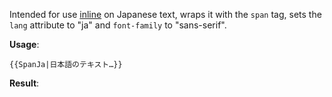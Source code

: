 <includeonly><span lang="ja" style="font-family: sans-serif;">{{{1}}}</span></includeonly><noinclude>
Intended for use [[wikipedia:Span_and_div|inline]] on Japanese text, wraps it with the <code>span</code> tag, sets the <code>lang</code> attribute to "ja" and <code>font-family</code> to "sans-serif".

'''Usage''':

<pre>
{{SpanJa|日本語のテキスト…}}
</pre>

'''Result''':

{{SpanJa|日本語のテキスト…}}
</noinclude>